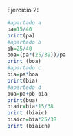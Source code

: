 Ejercicio 2:
```{r}
#apartado a
pa=15/40
print(pa)
#apartado b
pb=25/40
boa=(pa*(25/39))/pa
print (boa)
#apartado c
bia=pa*boa
print(bia)
#apartado d
bua=pa+pb-bia
print(bua)
biaic=bia*15/38
print (biaic)
biaicn=bia*25/38
print (biaicn)
```

